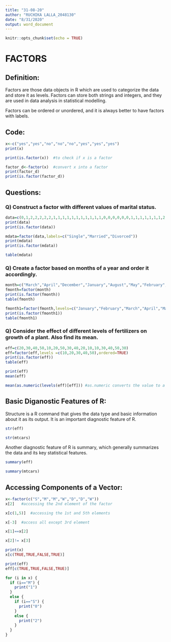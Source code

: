 ```yaml
---
title: "31-08-20"
author: "RUCHIKA LALLA_2048130"
date: "8/31/2020"
output: word_document
---
```


```r
knitr::opts_chunk$set(echo = TRUE)
```

# FACTORS

## Definition:

Factors are those data objects in R which are used to categorize the data and store it as levels. Factors can store both strings and integers, and they are used in data analysis in statistical modelling.

Factors can be ordered or unordered, and it is always better to have factors with labels.

## Code:

```r
x<-c("yes","yes","no","no","no","yes","yes","yes")
print(x)
```

```r
print(is.factor(x))  #to check if x is a factor
```

```r
factor_d<-factor(x)  #convert x into a factor
print(factor_d)
print(is.factor(factor_d))
```

## Questions:

### Q) Construct a factor with different values of marital status.
```r
data=c(0,1,2,2,2,2,2,1,1,1,1,1,1,1,1,1,1,1,0,0,0,0,0,0,1,1,1,1,1,1,1,2,2,2,2,2,1,1,1,1,1,1)
print(data)
print(is.factor(data))
```

```r
mdata=factor(data,labels=c("Single","Married","Divorced"))
print(mdata)
print(is.factor(mdata))
```

```r
table(mdata)
```

### Q) Create a factor based on months of a year and order it accordingly.
```r
month=c("March","April","December","January","August","May","February","September","July","October","June","November","December","April","May","June","September","July","March","February","May","May","October")
fmonth=factor(month)
print(is.factor(fmonth))
table(fmonth)
```

```r
fmonth1=factor(fmonth,levels=c("January","February","March","April","May","June","July","August","September","October","November","December"))
print(is.factor(fmonth1))
table(fmonth1)
```

### Q) Consider the effect of  different levels of fertilizers on growth of a plant. Also find its mean.
```r
eff=c(20,30,40,50,10,20,50,30,40,20,10,10,30,40,50,30)
eff=factor(eff,levels =c(10,20,30,40,50),ordered=TRUE)
print(is.factor(eff))
table(eff)
```

```r
print(eff)
mean(eff)
```

```r
mean(as.numeric(levels(eff)[eff])) #as.numeric converts the value to a number
```

## Basic Diganostic Features of R:

Structure is a R command that gives the data type and basic information about it as its output. It is an important diagnostic feature of R.
```r
str(eff)
```

```r
str(mtcars)
```

Another diagnostic feature of R is summary, which generally summarizes the data and its key statistical features.
```r
summary(eff)
```

```r
summary(mtcars)
```

## Accessing Components of a Vector:

```r
x<-factor(c("S","M","M","W","D","D","W"))
x[2]   #accessing the 2nd element of the factor
```

```r
x[c(1,5)]  #accessing the 1st and 5th elements
```

```r
x[-3]  #access all except 3rd element
```

```r
x[1]==x[2]
```

```r
x[2]!= x[3]
```

```r
print(x)
x[c(TRUE,TRUE,FALSE,TRUE)]
```

```r
print(eff)
eff[c(TRUE,TRUE,FALSE,TRUE)]
```


```r
for (i in x) {
  if (i=="M") {
    print("1")
  }
  else {
    if (i=="S") {
      print("0")
    }
    else {
      print("2")
    }
  }
}
```

